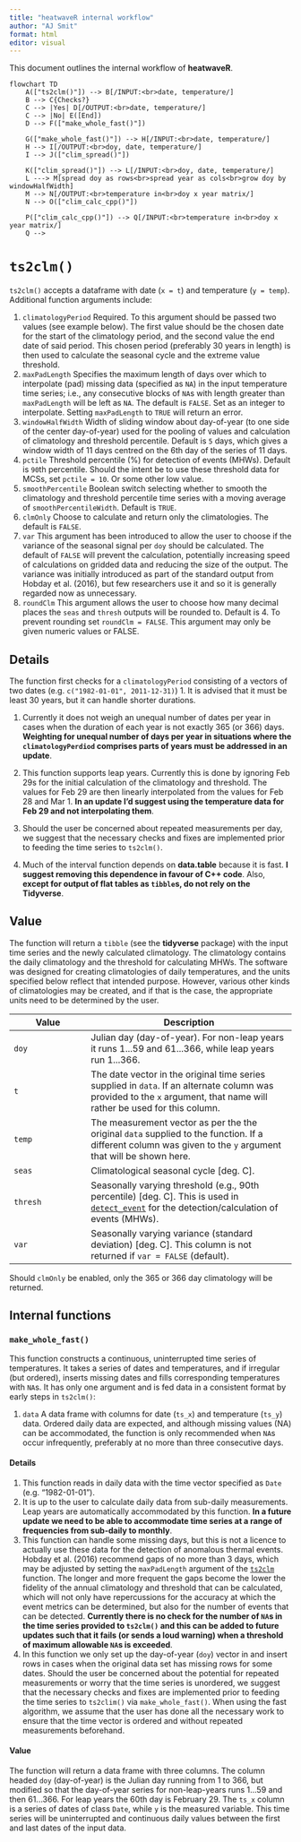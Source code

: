 ```yaml
---
title: "heatwaveR internal workflow"
author: "AJ Smit"
format: html
editor: visual
---
```


This document outlines the internal workflow of **heatwaveR**.

```mermaid
flowchart TD
    A(["ts2clm()"]) --> B[/INPUT:<br>date, temperature/]
    B --> C{Checks?}
    C --> |Yes| D[/OUTPUT:<br>date, temperature/]
    C --> |No| E([End])
    D --> F(["make_whole_fast()"])
    
    G(["make_whole_fast()"]) --> H[/INPUT:<br>date, temperature/]
    H --> I[/OUTPUT:<br>doy, date, temperature/]
    I --> J(["clim_spread()"])
    
    K(["clim_spread()"]) --> L[/INPUT:<br>doy, date, temperature/]
    L ---> M[spread doy as rows<br>spread year as cols<br>grow doy by windowHalfWidth]
    M --> N[/OUTPUT:<br>temperature in<br>doy x year matrix/]
    N --> O(["clim_calc_cpp()"])
    
    P(["clim_calc_cpp()"]) --> Q[/INPUT:<br>temperature in<br>doy x year matrix/]
    Q --> 
```

# `ts2clm()`

`ts2clm()` accepts a dataframe with date (`x = t`) and temperature
(`y = temp`). Additional function arguments include:

1.  `climatologyPeriod` Required. To this argument should be passed two
    values (see example below). The first value should be the chosen
    date for the start of the climatology period, and the second value
    the end date of said period. This chosen period (preferably 30 years
    in length) is then used to calculate the seasonal cycle and the
    extreme value threshold.
2.  `maxPadLength` Specifies the maximum length of days over which to
    interpolate (pad) missing data (specified as `NA`) in the input
    temperature time series; i.e., any consecutive blocks of `NA`s with
    length greater than `maxPadLength` will be left as `NA`. The default
    is `FALSE`. Set as an integer to interpolate. Setting `maxPadLength`
    to `TRUE` will return an error.
3.  `windowHalfWidth` Width of sliding window about day-of-year (to one
    side of the center day-of-year) used for the pooling of values and
    calculation of climatology and threshold percentile. Default is `5`
    days, which gives a window width of 11 days centred on the 6th day
    of the series of 11 days.
4.  `pctile` Threshold percentile (%) for detection of events (MHWs).
    Default is `90`th percentile. Should the intent be to use these
    threshold data for MCSs, set `pctile = 10`. Or some other low value.
5.  `smoothPercentile` Boolean switch selecting whether to smooth the
    climatology and threshold percentile time series with a moving
    average of `smoothPercentileWidth`. Default is `TRUE`.
6.  `clmOnly` Choose to calculate and return only the climatologies. The
    default is `FALSE`.
7.  `var` This argument has been introduced to allow the user to choose
    if the variance of the seasonal signal per `doy` should be
    calculated. The default of `FALSE` will prevent the calculation,
    potentially increasing speed of calculations on gridded data and
    reducing the size of the output. The variance was initially
    introduced as part of the standard output from Hobday et al. (2016),
    but few researchers use it and so it is generally regarded now as
    unnecessary.
8.  `roundClm` This argument allows the user to choose how many decimal
    places the `seas` and `thresh` outputs will be rounded to. Default
    is 4. To prevent rounding set `roundClm = FALSE`. This argument may
    only be given numeric values or FALSE.

## Details

The function first checks for a `climatologyPeriod` consisting of a
vectors of two dates (e.g. `c("1982-01-01", 2011-12-31)`) 1. It is
advised that it must be least 30 years, but it can handle shorter
durations.

1.  Currently it does not weigh an unequal number of dates per year in
    cases when the duration of each year is not exactly 365 (or 366)
    days. **Weighting for unequal number of days per year in situations
    where the `climatologyPerdiod` comprises parts of years must be
    addressed in an update**.

2.  This function supports leap years. Currently this is done by
    ignoring Feb 29s for the initial calculation of the climatology and
    threshold. The values for Feb 29 are then linearly interpolated from
    the values for Feb 28 and Mar 1. **In an update I'd suggest using
    the temperature data for Feb 29 and not interpolating them**.

3.  Should the user be concerned about repeated measurements per day, we
    suggest that the necessary checks and fixes are implemented prior to
    feeding the time series to `ts2clm()`.

4.  Much of the interval function depends on **data.table** because it
    is fast. **I suggest removing this dependence in favour of C++
    code**. Also, **except for output of flat tables as `tibble`s, do
    not rely on the Tidyverse**.

## Value

The function will return a `tibble` (see the **tidyverse** package) with
the input time series and the newly calculated climatology. The
climatology contains the daily climatology and the threshold for
calculating MHWs. The software was designed for creating climatologies
of daily temperatures, and the units specified below reflect that
intended purpose. However, various other kinds of climatologies may be
created, and if that is the case, the appropriate units need to be
determined by the user.

| Value    | Description                                                                                                                                                                                                        |
|--------------------|----------------------------------------------------|
| `doy`    | Julian day (day-of-year). For non-leap years it runs 1\...59 and 61\...366, while leap years run 1\...366.                                                                                                         |
| `t`      | The date vector in the original time series supplied in `data`. If an alternate column was provided to the `x` argument, that name will rather be used for this column.                                            |
| `temp`   | The measurement vector as per the the original `data` supplied to the function. If a different column was given to the `y` argument that will be shown here.                                                       |
| `seas`   | Climatological seasonal cycle \[deg. C\].                                                                                                                                                                          |
| `thresh` | Seasonally varying threshold (e.g., 90th percentile) \[deg. C\]. This is used in [`detect_event`](http://127.0.0.1:46723/help/library/heatwaveR/help/detect_event) for the detection/calculation of events (MHWs). |
| `var`    | Seasonally varying variance (standard deviation) \[deg. C\]. This column is not returned if `var = FALSE` (default).                                                                                               |

Should `clmOnly` be enabled, only the 365 or 366 day climatology will be
returned.

## Internal functions

### `make_whole_fast()`

This function constructs a continuous, uninterrupted time series of
temperatures. It takes a series of dates and temperatures, and if
irregular (but ordered), inserts missing dates and fills corresponding
temperatures with `NA`s. It has only one argument and is fed data in a
consistent format by early steps in `ts2clm()`:

1.  `data` A data frame with columns for date (`ts_x`) and temperature
    (`ts_y`) data. Ordered daily data are expected, and although missing
    values (NA) can be accommodated, the function is only recommended
    when `NA`s occur infrequently, preferably at no more than three
    consecutive days.

#### Details

1.  This function reads in daily data with the time vector specified as
    `Date` (e.g. "1982-01-01").
2.  It is up to the user to calculate daily data from sub-daily
    measurements. Leap years are automatically accommodated by this
    function. **In a future update we need to be able to accommodate
    time series at a range of frequencies from sub-daily to monthly**.
3.  This function can handle some missing days, but this is not a
    licence to actually use these data for the detection of anomalous
    thermal events. Hobday et al. (2016) recommend gaps of no more than
    3 days, which may be adjusted by setting the `maxPadLength` argument
    of the
    [`ts2clm`](http://127.0.0.1:46723/help/library/heatwaveR/help/ts2clm)
    function. The longer and more frequent the gaps become the lower the
    fidelity of the annual climatology and threshold that can be
    calculated, which will not only have repercussions for the accuracy
    at which the event metrics can be determined, but also for the
    number of events that can be detected. **Currently there is no check
    for the number of `NA`s in the time series provided to `ts2clm()`
    and this can be added to future updates such that it fails (or sends
    a loud warning) when a threshold of maximum allowable `NA`s is
    exceeded**.
4.  In this function we only set up the day-of-year (`doy`) vector in
    and insert rows in cases when the original data set has missing rows
    for some dates. Should the user be concerned about the potential for
    repeated measurements or worry that the time series is unordered, we
    suggest that the necessary checks and fixes are implemented prior to
    feeding the time series to `ts2clim()` via `make_whole_fast()`. When
    using the fast algorithm, we assume that the user has done all the
    necessary work to ensure that the time vector is ordered and without
    repeated measurements beforehand.

#### Value

The function will return a data frame with three columns. The column
headed `doy` (day-of-year) is the Julian day running from 1 to 366, but
modified so that the day-of-year series for non-leap-years runs 1\...59
and then 61\...366. For leap years the 60th day is February 29. The
`ts_x` column is a series of dates of class `Date`, while `y` is the
measured variable. This time series will be uninterrupted and continuous
daily values between the first and last dates of the input data.
